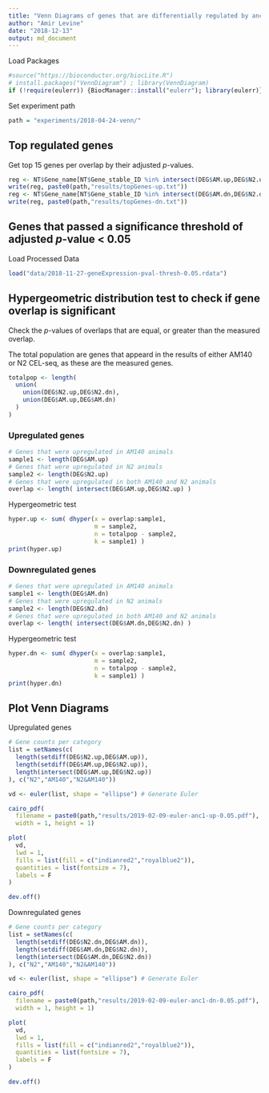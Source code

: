 ---
title: "Venn Diagrams of genes that are differentially regulated by anc-1"
author: "Amir Levine"
date: "2018-12-13"
output: md_document
---

Load Packages
```{r packages}
#source("https://bioconductor.org/biocLite.R")
# install.packages("VennDiagram") ; library(VennDiagram)
if (!require(eulerr)) {BiocManager::install("eulerr"); library(eulerr)} # Plotting Euler Diagrams
```

Set experiment path
```{r set-path}
path = "experiments/2018-04-24-venn/"
```

## Top regulated genes
Get top 15 genes per overlap by their adjusted *p*-values.
```{r top-15}
reg <- NT$Gene_name[NT$Gene_stable_ID %in% intersect(DEG$AM.up,DEG$N2.up)][1:15]
write(reg, paste0(path,"results/topGenes-up.txt"))
reg <- NT$Gene_name[NT$Gene_stable_ID %in% intersect(DEG$AM.dn,DEG$N2.dn)][1:15]
write(reg, paste0(path,"results/topGenes-dn.txt"))
```

## Genes that passed a significance threshold of adjusted *p*-value < 0.05

Load Processed Data
```{r load-data}
load("data/2018-11-27-geneExpression-pval-thresh-0.05.rdata")
```

## **Hypergeometric distribution test** to check if gene overlap is significant
Check the *p*-values of overlaps that are equal, or greater than the measured overlap.

The total population are genes that appeard in the results of either AM140 or N2 CEL-seq, as these are the measured genes.
```{r background-pop-size}
totalpop <- length( 
  union(
    union(DEG$N2.up,DEG$N2.dn),
    union(DEG$AM.up,DEG$AM.dn)
  ) 
)
```

### Upregulated genes
```{r upregulated-size}
# Genes that were upregulated in AM140 animals
sample1 <- length(DEG$AM.up)
# Genes that were upregulated in N2 animals
sample2 <- length(DEG$N2.up)
# Genes that were upregulated in both AM140 and N2 animals
overlap <- length( intersect(DEG$AM.up,DEG$N2.up) )
```

Hypergeometric test
```{r test-overlap-upreg}
hyper.up <- sum( dhyper(x = overlap:sample1,
                        m = sample2,
                        n = totalpop - sample2,
                        k = sample1) )
print(hyper.up)
```

### Downregulated genes
```{r downregulated-size}
# Genes that were upregulated in AM140 animals
sample1 <- length(DEG$AM.dn)
# Genes that were upregulated in N2 animals
sample2 <- length(DEG$N2.dn)
# Genes that were upregulated in both AM140 and N2 animals
overlap <- length( intersect(DEG$AM.dn,DEG$N2.dn) )
```

Hypergeometric test
```{r test-overlap-downreg}
hyper.dn <- sum( dhyper(x = overlap:sample1,
                        m = sample2,
                        n = totalpop - sample2,
                        k = sample1) )
print(hyper.dn)
```

## Plot Venn Diagrams

Upregulated genes
```{r euler-plot-up}
# Gene counts per category
list = setNames(c(
  length(setdiff(DEG$N2.up,DEG$AM.up)),
  length(setdiff(DEG$AM.up,DEG$N2.up)),
  length(intersect(DEG$AM.up,DEG$N2.up))
), c("N2","AM140","N2&AM140"))

vd <- euler(list, shape = "ellipse") # Generate Euler

cairo_pdf(
  filename = paste0(path,"results/2019-02-09-euler-anc1-up-0.05.pdf"),
  width = 1, height = 1)

plot(
  vd, 
  lwd = 1,
  fills = list(fill = c("indianred2","royalblue2")),
  quantities = list(fontsize = 7),
  labels = F
)

dev.off()
```

Downregulated genes
```{r euler-plot-dn}
# Gene counts per category
list = setNames(c(
  length(setdiff(DEG$N2.dn,DEG$AM.dn)),
  length(setdiff(DEG$AM.dn,DEG$N2.dn)),
  length(intersect(DEG$AM.dn,DEG$N2.dn))
), c("N2","AM140","N2&AM140"))

vd <- euler(list, shape = "ellipse") # Generate Euler

cairo_pdf(
  filename = paste0(path,"results/2019-02-09-euler-anc1-dn-0.05.pdf"),
  width = 1, height = 1)

plot(
  vd, 
  lwd = 1,
  fills = list(fill = c("indianred2","royalblue2")),
  quantities = list(fontsize = 7),
  labels = F
)

dev.off()
```

